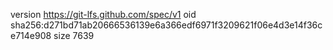 version https://git-lfs.github.com/spec/v1
oid sha256:d271bd71ab20666536139e6a366edf6971f3209621f06e4d3e14f36ce714e908
size 7639
